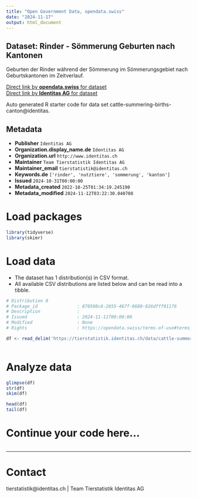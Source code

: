 ```yaml
---
title: "Open Government Data, opendata.swiss"
date: "2024-11-17"
output: html_document
---
```


## Dataset: Rinder - Sömmerung Geburten nach Kantonen

Geburten der Rinder während der Sömmerung im Sömmerungsgebiet nach Geburtskantonen im Zeitverlauf.

[Direct link by **opendata.swiss** for dataset](https://opendata.swiss/de/dataset/rinder-sommerung-geburten-nach-kantonen)<br>
[Direct link by **Identitas AG** for dataset](https://tierstatistik.identitas.ch/)

Auto generated R starter code for data set cattle-summering-births-canton@identitas.

## Metadata

- **Publisher** `Identitas AG`
- **Organization.display_name.de** `Identitas AG`
- **Organization.url** `http://www.identitas.ch`
- **Maintainer** `Team Tierstatistik Identitas AG`
- **Maintainer_email** `tierstatistik@identitas.ch`
- **Keywords.de** `['rinder', 'nutztiere', 'sommerung', 'kanton']`
- **Issued** `2024-10-31T00:00:00`
- **Metadata_created** `2022-10-25T01:34:19.245190`
- **Metadata_modified** `2024-11-12T03:22:30.040708`


# Load packages

```r

library(tidyverse)
library(skimr)

```

# Load data

-   The dataset has 1 distribution(s) in CSV format.
-   All available CSV distributions are listed below and can be read into a tibble.

```r

# Distribution 0
# Package_id               : 870508c6-2655-467f-8680-826dfff01176
# Description              : 
# Issued                   : 2024-11-11T00:00:00
# Modified                 : None
# Rights                   : https://opendata.swiss/terms-of-use#terms_by

df <- read_delim('https://tierstatistik.identitas.ch/data/cattle-summering-births-canton.csv')



```

# Analyze data

```r

glimpse(df)
str(df)
skim(df)

head(df)
tail(df)

```

# Continue your code here...

```r

```

------------------------------------------------------------------------

# Contact

tierstatistik@identitas.ch | Team Tierstatistik Identitas AG
